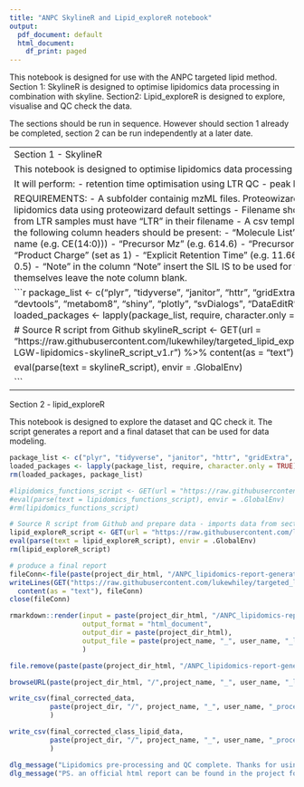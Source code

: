 ```yaml
---
title: "ANPC SkylineR and Lipid_exploreR notebook"
output:
  pdf_document: default
  html_document:
    df_print: paged
---
```

This notebook is designed for use with the ANPC targeted lipid method. 
Section 1: SkylineR is designed to optimise lipidomics data processing in combination with skyline.
Section2: Lipid_exploreR is designed to explore, visualise and QC check the data.

The sections should be run in sequence. However should section 1 already be completed, section 2 can be run independently at a later date.

------------------------------------------------------------------------------------------------------------------------------------------------------------------------------------------------------
Section 1 - SkylineR

This notebook is designed to optimise lipidomics data processing in combination with skyline.

It will perform:
- retention time optimisation using LTR QC
- peak boundary fitting to all samples

REQUIREMENTS:
- A subfolder containig mzML files. Proteowizard should be used to convert Sciex targeted lipidomics data using proteowizard default settings
- Filename should match the LIMS where possible
- mzML files from LTR samples must have "LTR" in their filename
- A csv template containing the target transition details. ONLY the following column headers should be present: 
      - "Molecule List" (lipid family (e.g. CE))
      - "Precursor Name" (lipid name (e.g. CE(14:0)))
      - "Precursor Mz" (e.g. 614.6)
      - "Precursor Charge" (set as 1)
      - "Product Mz" (e.g. 369.4)
      - "Product Charge" (set as 1)
      - "Explicit Retention Time" (e.g. 11.66)
      - "Explicit Retention Time Window" (leave at 0.5)
      - "Note" in the column "Note" insert the SIL IS to be used for the target lipid. For the rows containing SIL IS themselves leave the note column blank.



```r
package_list <- c("plyr", "tidyverse", "janitor", "httr", "gridExtra", "ggpubr", "readxl", "cowplot", "scales", "stats", "devtools", "metabom8", "shiny", "plotly", "svDialogs", "DataEditR", "htmlwidgets", "httr", "htmlTable", 'statTarget')
loaded_packages <- lapply(package_list, require, character.only = TRUE)
rm(loaded_packages)

# Source R script from Github
skylineR_script <- GET(url = "https://raw.githubusercontent.com/lukewhiley/targeted_lipid_exploreR/main/ANPC_lipidomics_tools/scripts/2021-LGW-lipidomics-skylineR_script_v1.r") %>% content(as = "text")

eval(parse(text = skylineR_script), envir = .GlobalEnv)


```



-----------------------------------------------------------------------------------------------------------------------------------------------------------------------------------------------------------

Section 2 - lipid_exploreR

This notebook is designed to explore the dataset and QC check it. The script generates a report and a final dataset that can be used for data modeling.

```r
package_list <- c("plyr", "tidyverse", "janitor", "httr", "gridExtra", "ggpubr", "readxl", "cowplot", "scales", "stats", "devtools", "metabom8", "shiny", "plotly", "svDialogs", "DataEditR", "htmlwidgets", "httr", "htmlTable", 'statTarget')
loaded_packages <- lapply(package_list, require, character.only = TRUE)
rm(loaded_packages, package_list)

#lipidomics_functions_script <- GET(url = "https://raw.githubusercontent.com/lukewhiley/metabolomics_code/main/ANPC_lipidomics_tools/functions/LGW_function_lipidomics_tools.r") %>% content(as = "text")
#eval(parse(text = lipidomics_functions_script), envir = .GlobalEnv)
#rm(lipidomics_functions_script)

# Source R script from Github and prepare data - imports data from section 1. Lipidomics peak picking from skyline
lipid_exploreR_script <- GET(url = "https://raw.githubusercontent.com/lukewhiley/targeted_lipid_exploreR/main/scripts/2021-LGW-lipidomics-lipid_exploreR_script_v1.r") %>% content(as = "text")
eval(parse(text = lipid_exploreR_script), envir = .GlobalEnv)
rm(lipid_exploreR_script)

# produce a final report
fileConn<-file(paste(project_dir_html, "/ANPC_lipidomics-report-generatoR.r", sep=""))
writeLines(GET("https://raw.githubusercontent.com/lukewhiley/targeted_lipid_exploreR/main/scripts/2021-LGW-lipidomics-report_generatoR_script_v1.R") %>% 
  content(as = "text"), fileConn)
close(fileConn)

rmarkdown::render(input = paste(project_dir_html, "/ANPC_lipidomics-report-generatoR.r", sep=""),
                  output_format = "html_document",
                  output_dir = paste(project_dir_html),
                  output_file = paste(project_name, "_", user_name, "_lipid_exploreR_QC_report.html", sep="")
                  )

file.remove(paste(paste(project_dir_html, "/ANPC_lipidomics-report-generatoR.r", sep="")))

browseURL(paste(project_dir_html, "/",project_name, "_", user_name, "_lipid_exploreR_QC_report.html", sep="")) #open plotly widget in internet browser

write_csv(final_corrected_data, 
          paste(project_dir, "/", project_name, "_", user_name, "_processed_lipid_data.csv", sep="")
          )

write_csv(final_corrected_class_lipid_data, 
          paste(project_dir, "/", project_name, "_", user_name, "_processed_lipid_class_data.csv", sep="")
          )

dlg_message("Lipidomics pre-processing and QC complete. Thanks for using skylineR and lipid exploreR. TTFN.", type = 'ok')
dlg_message("PS. an official html report can be found in the project folder", type = 'ok')


```










